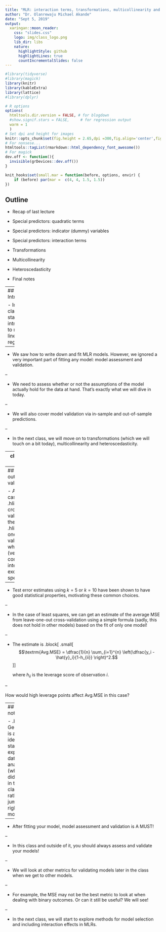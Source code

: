 ```yaml
---
title: "MLR: interaction terms, transformations, multicollinearity and heteroscedasticity "
author: "Dr. Olanrewaju Michael Akande"
date: "Sept 5, 2019"
output:
  xaringan::moon_reader:
    css: "slides.css"
    logo: img/class_logo.png
    lib_dir: libs
    nature:
      highlightStyle: github
      highlightLines: true
      countIncrementalSlides: false
---
```


```r
#library(tidyverse)
#library(magick)
library(knitr)
library(kableExtra)
library(lattice)
#library(dplyr)
```

```r
# R options
options(
  htmltools.dir.version = FALSE, # for blogdown
  #show.signif.stars = FALSE,     # for regression output
  warm = 1
  )
# Set dpi and height for images
knitr::opts_chunk$set(fig.height = 2.65,dpi =300,fig.align='center',fig.show='hold',size='footnotesize',small.mar=TRUE) 
# For nonsese...
htmltools::tagList(rmarkdown::html_dependency_font_awesome())
# For magick
dev.off <- function(){
  invisible(grDevices::dev.off())
}

knit_hooks$set(small.mar = function(before, options, envir) {
    if (before) par(mar =  c(4, 4, 1.5, 1.5)) 
})
```


## Outline

- Recap of last lecture

- Special predictors: quadratic terms

- Special predictors: indicator (dummy) variables

- Special predictors: interaction terms

- Transformations

- Multicollinearity

- Heteroscedasticity

- Final notes


---
## Introduction

- In the last class, we started our introduction to multiple linear regression. 

--

- We saw how to write down and fit MLR models. However, we ignored a very important part of fitting any model: model assessment and validation.

--

- We need to assess whether or not the assumptions of the model actually hold for the data at hand. That's exactly what we will dive in today.

--

- We will also cover model validation via in-sample and out-of-sample predictions.

--

- In the next class, we will move on to transformations (which we will touch on a bit today), multicollinearity and heteroscedasticity.


---
class: center, middle

# Assumptions for MLR




---
## Leave-one-out cross-validation

- A special case of .hlight[K-fold cross-validation] is the .hlight[Leave-one-out cross-validation], in which $K=n$ (very computationally intensive except in special cases).

--

- Test error estimates using $k=5$ or $k=10$ have been shown to have good statistical properties, motivating these common choices.

--

- In the case of least squares, we can get an estimate of the average MSE from leave-one-out cross-validation using a simple formula (sadly, this does not hold in other models) based on the fit of only one model!

--

- The estimate is 
.block[
.small[
$$\textrm{Avg.MSE} = \dfrac{1}{n} \sum_{i=1}^{n} \left(\dfrac{y_i - \hat{y}_i}{1-h_{ii}} \right)^2.$$
]
]

  where $h_{ii}$ is the leverage score of observation $i$. 
  
--

  <div class="question">
How would high leverage points affect Avg.MSE in this case?
</div>


---
## Final notes

- .block[
  Generally it is a good idea to start with exploratory data analysis (which we did a bit of in the last class) rather than jumping right into modeling.
  ]
  
--

- After fitting your model, model assessment and validation is A MUST! 

--

- In this class and outside of it, you should always assess and validate your models!

--

- We will look at other metrics for validating models later in the class when we get to other models. 

--

- For example, the MSE may not be the best metric to look at when dealing with binary outcomes. Or can it still be useful? We will see!

--

- In the next class, we will start to explore methods for model selection and including interaction effects in MLRs.

